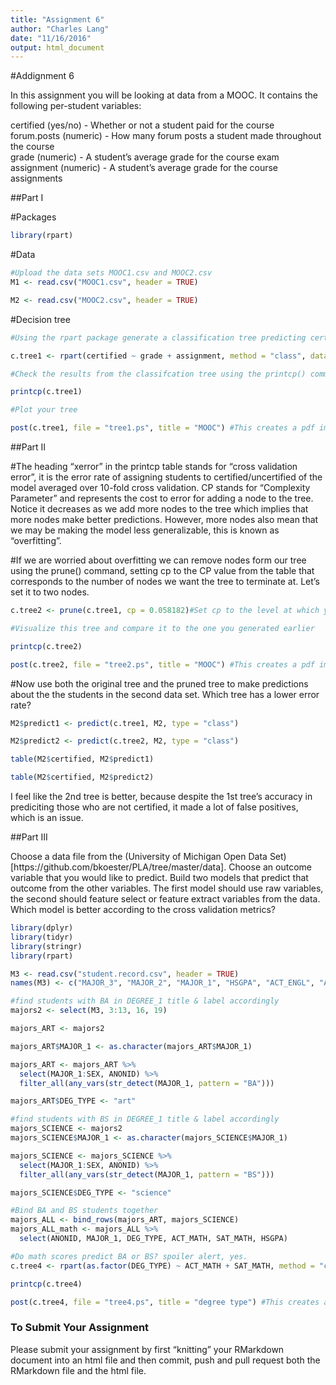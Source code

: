 ```yaml
---
title: "Assignment 6"
author: "Charles Lang"
date: "11/16/2016"
output: html_document
---
```

#Addignment 6

In this assignment you will be looking at data from a MOOC. It contains the following per-student variables:

certified (yes/no) - Whether or not a student paid for the course  
forum.posts (numeric) - How many forum posts a student made throughout the course  
grade (numeric) - A student's average grade for the course exam  
assignment (numeric) - A student's average grade for the course assignments  

##Part I

#Packages
```r
library(rpart)
```

#Data
```r
#Upload the data sets MOOC1.csv and MOOC2.csv
M1 <- read.csv("MOOC1.csv", header = TRUE)

M2 <- read.csv("MOOC2.csv", header = TRUE)
```

#Decision tree
```r
#Using the rpart package generate a classification tree predicting certified from the other variables in the M1 data frame. Which variables should you use?

c.tree1 <- rpart(certified ~ grade + assignment, method = "class", data = M1)

#Check the results from the classifcation tree using the printcp() command

printcp(c.tree1)

#Plot your tree

post(c.tree1, file = "tree1.ps", title = "MOOC") #This creates a pdf image of the tree

```

##Part II

#The heading "xerror" in the printcp table stands for "cross validation error", it is the error rate of assigning students to certified/uncertified of the model averaged over 10-fold cross validation. CP stands for "Complexity Parameter" and represents the cost to error for adding a node to the tree. Notice it decreases as we add more nodes to the tree which implies that more nodes make better predictions. However, more nodes also mean that we may be making the model less generalizable, this is known as "overfitting".

#If we are worried about overfitting we can remove nodes form our tree using the prune() command, setting cp to the CP value from the table that corresponds to the number of nodes we want the tree to terminate at. Let's set it to two nodes.

```r
c.tree2 <- prune(c.tree1, cp = 0.058182)#Set cp to the level at which you want the tree to end

#Visualize this tree and compare it to the one you generated earlier

printcp(c.tree2)

post(c.tree2, file = "tree2.ps", title = "MOOC") #This creates a pdf image of the tree
```

#Now use both the original tree and the pruned tree to make predictions about the the students in the second data set. Which tree has a lower error rate?

```r
M2$predict1 <- predict(c.tree1, M2, type = "class")

M2$predict2 <- predict(c.tree2, M2, type = "class")

table(M2$certified, M2$predict1)

table(M2$certified, M2$predict2)

```

I feel like the 2nd tree is better, because despite the 1st tree's accuracy in prediciting those who are not certified, it made a lot of false positives, which is an issue. 

##Part III

Choose a data file from the (University of Michigan Open Data Set)[https://github.com/bkoester/PLA/tree/master/data]. Choose an outcome variable that you would like to predict. Build two models that predict that outcome from the other variables. The first model should use raw variables, the second should feature select or feature extract variables from the data. Which model is better according to the cross validation metrics?

```r
library(dplyr)
library(tidyr)
library(stringr)
library(rpart)

M3 <- read.csv("student.record.csv", header = TRUE)
names(M3) <- c("MAJOR_3", "MAJOR_2", "MAJOR_1", "HSGPA", "ACT_ENGL", "ACT_MATH", "ACT_READ", "ACT_SCIRE", "ACT_COMP", "SAT_VERB", "SAT_MATH", "SAT_COMP", "SEX", "STDNT_GROUP1", "STDNT_GROUP2", "MAJOR1_DEPT", "MAJOR2_DEPT", "MAJOR3_DEPT", "ANONID", "ADMIT_TERM", "MAJOR1_TERM", "MAJOR2_TERM", "MAJOR3_TERM")

#find students with BA in DEGREE_1 title & label accordingly
majors2 <- select(M3, 3:13, 16, 19)

majors_ART <- majors2

majors_ART$MAJOR_1 <- as.character(majors_ART$MAJOR_1)

majors_ART <- majors_ART %>% 
  select(MAJOR_1:SEX, ANONID) %>% 
  filter_all(any_vars(str_detect(MAJOR_1, pattern = "BA")))

majors_ART$DEG_TYPE <- "art"

#find students with BS in DEGREE_1 title & label accordingly
majors_SCIENCE <- majors2
majors_SCIENCE$MAJOR_1 <- as.character(majors_SCIENCE$MAJOR_1)

majors_SCIENCE <- majors_SCIENCE %>% 
  select(MAJOR_1:SEX, ANONID) %>% 
  filter_all(any_vars(str_detect(MAJOR_1, pattern = "BS")))            

majors_SCIENCE$DEG_TYPE <- "science"

#Bind BA and BS students together
majors_ALL <- bind_rows(majors_ART, majors_SCIENCE)
majors_ALL_math <- majors_ALL %>% 
  select(ANONID, MAJOR_1, DEG_TYPE, ACT_MATH, SAT_MATH, HSGPA)

#Do math scores predict BA or BS? spoiler alert, yes. 
c.tree4 <- rpart(as.factor(DEG_TYPE) ~ ACT_MATH + SAT_MATH, method = "class", data = majors_ALL_math)

printcp(c.tree4)

post(c.tree4, file = "tree4.ps", title = "degree type") #This creates a pdf image of the tree
```


### To Submit Your Assignment

Please submit your assignment by first "knitting" your RMarkdown document into an html file and then commit, push and pull request both the RMarkdown file and the html file.